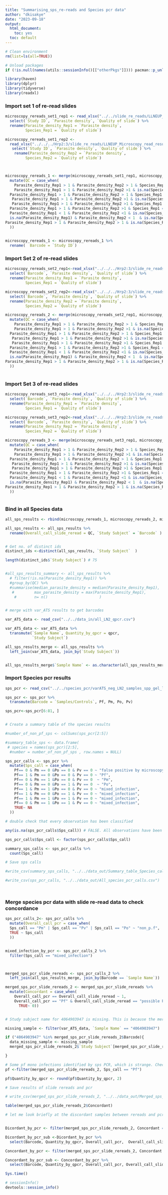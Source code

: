 ```yaml
---
title: "Summarising_sps_re-reads and Species pcr data"
author: "dkisakye"
date: "2023-09-18"
output:
  html_document:
    toc: yes
  toc: default
---
```


 
```r
# Clean environment
rm(list=ls(all=TRUE))

# Unload packages
if (!is.null(names(utils::sessionInfo()[["otherPkgs"]]))) pacman::p_unload("all")
```


```r
library(haven)
library(dplyr) 
library(tidyverse)
library(readxl)
```


### Import set 1 of re-read slides
```r
microscopy_rereads_set1_rep1 <- read_xlsx("../../slide_re_reads/LLNEUP_Microscopy_read_results.xlsx", sheet = "LLN2-12months_BS_First_Read") %>% 
  select(`Study ID`, `Parasite density`, `Quality of slide`) %>% 
  rename(Parasite_density_Rep1 = `Parasite density`,
         Species_Rep1 = `Quality of slide`)

microscopy_rereads_set1_rep2 <-
  read_xlsx("../../../Hrp2:3/slide_re_reads/LLNEUP_Microscopy_read_results.xlsx",sheet = "LLN2-12months_BS_Second_Read") %>% 
   select(`Study ID`, `Parasite density`, `Quality of slide`) %>% 
    rename(Parasite_density_Rep2 = `Parasite density`,
         Species_Rep2 = `Quality of slide`)



microscopy_rereads_1 <- merge(microscopy_rereads_set1_rep1, microscopy_rereads_set1_rep2, by.x = "Study ID" , by.y = "Study ID", all.x = TRUE, all.y = TRUE ) %>% 
  mutate(QC = case_when(
    Parasite_density_Rep1 > 1 & Parasite_density_Rep2 > 1 & Species_Rep1 == "non_p.f" &   Species_Rep2 == "non_p.f" ~ "non_p.f",
    Parasite_density_Rep1 > 1 & Parasite_density_Rep2 >1 & is.na(Species_Rep1) &      Species_Rep2 == "non_p.f" ~ "Discordant",
  Parasite_density_Rep1 > 1 & Parasite_density_Rep2 > 1 & Species_Rep1 == "mixed_infection" &  Species_Rep2 == "mixed_infection" ~ "mixed_infection",
   Parasite_density_Rep1 > 1 & Parasite_density_Rep2 >1 & is.na(Species_Rep1)&      Species_Rep2 == "mixed_infection" ~ "Discordant",
   Parasite_density_Rep1 > 1 & Parasite_density_Rep2 >1 & Species_Rep1 =="mixed_infection" &  is.na(Species_Rep2) ~ "Discordant",
  Parasite_density_Rep1 > 1 & Parasite_density_Rep2 >1 & Species_Rep1 == "non_p.f" &  is.na(Species_Rep2) ~ "Discordant",
  Parasite_density_Rep1 < 1 & Parasite_density_Rep2 <1 & is.na(Species_Rep1)  &  is.na(Species_Rep2) ~ "false positive by microscopy",
  is.na(Parasite_density_Rep1) & Parasite_density_Rep2 < 1  & is.na(Species_Rep1) & is.na(Species_Rep2) ~ "false positive by microscopy",
Parasite_density_Rep1 > 1 & Parasite_density_Rep2 > 1 & is.na(Species_Rep1)  &  is.na(Species_Rep2) ~ "possible Pf"
  ))
   

microscopy_rereads_1 <- microscopy_rereads_1 %>%
  rename(  Barcode = `Study ID`)

```

### Import Set 2 of re-read slides
```r
microscopy_rereads_set2_rep1<-read_xlsx("../../../Hrp2:3/slide_re_reads/LLNEUP_Microscopy_read_results.xlsx", sheet = "LLN2-12months_BS_First_Read_S2") %>% 
  select(`Barcode`, `Parasite density`, `Quality of slide`) %>% 
  rename(Parasite_density_Rep1 = `Parasite density`,
         Species_Rep1 = `Quality of slide`)

microscopy_rereads_set2_rep2<-read_xlsx("../../../Hrp2:3/slide_re_reads/LLNEUP_Microscopy_read_results.xlsx", sheet = "LLN2-12months_BS_Second_Read_S2") %>% 
  select(`Barcode`, `Parasite density`, `Quality of slide`) %>% 
  rename(Parasite_density_Rep2 = `Parasite density`,
         Species_Rep2 = `Quality of slide`)

microscopy_rereads_2 <- merge(microscopy_rereads_set2_rep1, microscopy_rereads_set2_rep2, by.x = "Barcode" , by.y = "Barcode", all.x = TRUE, all.y = TRUE ) %>% 
  mutate(QC = case_when(
    Parasite_density_Rep1 > 1 & Parasite_density_Rep2 > 1 & Species_Rep1 == "non_p.f" &   Species_Rep2 == "non_p.f" ~ "non_p.f",
    Parasite_density_Rep1 > 1 & Parasite_density_Rep2 >1 & is.na(Species_Rep1) &      Species_Rep2 == "non_p.f" ~ "Discordant",
  Parasite_density_Rep1 > 1 & Parasite_density_Rep2 > 1 & Species_Rep1 == "mixed_infection" &  Species_Rep2 == "mixed_infection" ~ "mixed_infection",
   Parasite_density_Rep1 > 1 & Parasite_density_Rep2 >1 & is.na(Species_Rep1)&      Species_Rep2 == "mixed_infection" ~ "Discordant",
   Parasite_density_Rep1 > 1 & Parasite_density_Rep2 >1 & Species_Rep1 =="mixed_infection" &  is.na(Species_Rep2) ~ "Discordant",
  Parasite_density_Rep1 > 1 & Parasite_density_Rep2 >1 & Species_Rep1 == "non_p.f" &  is.na(Species_Rep2) ~ "Discordant",
  Parasite_density_Rep1 < 1 & Parasite_density_Rep2 <1 & is.na(Species_Rep1)  &  is.na(Species_Rep2) ~ "false positive by microscopy",
  is.na(Parasite_density_Rep1) & Parasite_density_Rep2 < 1  & is.na(Species_Rep1) & is.na(Species_Rep2) ~ "false positive by microscopy",
Parasite_density_Rep1 > 1 & Parasite_density_Rep2 > 1 & is.na(Species_Rep1)  &  is.na(Species_Rep2) ~ "possible Pf"
  ))
  

```

### Import Set 3 of re-read slides
```r
microscopy_rereads_set3_rep1<-read_xlsx("../../../Hrp2:3/slide_re_reads/LLNEUP_Microscopy_read_results.xlsx", sheet = "LLN2-24months_BS_First_Read") %>% 
  select(`Barcode`, `Parasite density`, `Quality of slide`) %>% 
  rename(Parasite_density_Rep1 = `Parasite density`,
         Species_Rep1 = `Quality of slide`)

microscopy_rereads_set3_rep2<-read_xlsx("../../../Hrp2:3/slide_re_reads/LLNEUP_Microscopy_read_results.xlsx", sheet = "LLN2-24months_BS_Second_read") %>% 
  select(`Barcode`, `Parasite density`, `Quality of slide`) %>% 
  rename(Parasite_density_Rep2 = `Parasite density`,
         Species_Rep2 = `Quality of slide`)

microscopy_rereads_3 <- merge(microscopy_rereads_set3_rep1, microscopy_rereads_set3_rep2, by.x = "Barcode" , by.y = "Barcode", all.x = TRUE, all.y = TRUE ) %>% 
  mutate(QC = case_when(
    Parasite_density_Rep1 > 1 & Parasite_density_Rep2 > 1 & Species_Rep1 == "non_p.f" &   Species_Rep2 == "non_p.f" ~ "non_p.f",
    Parasite_density_Rep1 > 1 & Parasite_density_Rep2 >1 & is.na(Species_Rep1) &      Species_Rep2 == "non_p.f" ~ "Discordant",
  Parasite_density_Rep1 > 1 & Parasite_density_Rep2 > 1 & Species_Rep1 == "mixed_infection" &  Species_Rep2 == "mixed_infection" ~ "mixed_infection",
   Parasite_density_Rep1 > 1 & Parasite_density_Rep2 >1 & is.na(Species_Rep1)&      Species_Rep2 == "mixed_infection" ~ "Discordant",
   Parasite_density_Rep1 > 1 & Parasite_density_Rep2 >1 & Species_Rep1 =="mixed_infection" &  is.na(Species_Rep2) ~ "Discordant",
  Parasite_density_Rep1 > 1 & Parasite_density_Rep2 >1 & Species_Rep1 == "non_p.f" &  is.na(Species_Rep2) ~ "Discordant",
  Parasite_density_Rep1 < 1 & Parasite_density_Rep2 <1 & is.na(Species_Rep1)  &  is.na(Species_Rep2) ~ "false positive by microscopy",
  is.na(Parasite_density_Rep1) & Parasite_density_Rep2 < 1  & is.na(Species_Rep1) & is.na(Species_Rep2) ~ "false positive by microscopy",
Parasite_density_Rep1 > 1 & Parasite_density_Rep2 > 1 & is.na(Species_Rep1)  &  is.na(Species_Rep2) ~ "possible Pf"
  ))



```

### Bind in all Species  data 
```r
all_sps_results <- rbind(microscopy_rereads_1, microscopy_rereads_2, microscopy_rereads_3)

all_sps_results <- all_sps_results %>% 
  rename(Overall_call_slide_reread = QC, `Study Subject` = `Barcode` )


# Get no. of distinct ids
distinct_ids <-distinct(all_sps_results, `Study Subject`  )

length(distinct_ids$`Study Subject`) # 75


#all_sps_results_summary <- all_sps_results %>% 
  # filter(!is.na(Parasite_density_Rep1)) %>% 
  #group_by(QC) %>% 
  #summarise(median_parasite_density = median(Parasite_density_Rep1),
   #         max_parasite_density = max(Parasite_density_Rep1),
    #        n= n()                       )


# merge with var_ATS results to get barcodes

var_ATS_data <- read_csv("../../data_in/all_LN2_qpcr.csv")

var_ATS_data <- var_ATS_data %>% 
  transmute(`Sample Name`, Quantity_by_qpcr = qpcr,
            `Study Subject`)

all_sps_results_merge <- all_sps_results %>% 
  left_join(var_ATS_data, join_by(`Study Subject`))


all_sps_results_merge$`Sample Name` <- as.character(all_sps_results_merge$`Sample Name`)
```



### Import Species pcr results
```r
sps_pcr <- read_csv("../../species_pcr/varATS_neg_LN2_samples_spp_gel_layout&results_calls - spp_results_calls.csv")

sps_pcr <- sps_pcr %>% 
  transmute(Barcode = `Samples/Controls`, Pf, Pm, Po, Pv) 

sps_pcr<-sps_pcr[6:81, ]


# Create a summary table of the species results

#number_of_non_pf_sps <- colSums(sps_pcr[2:5])

#summary_table_sps <- data.frame(
 # species = names(sps_pcr)[2:5],
  #number = number_of_non_pf_sps , row.names = NULL)

sps_pcr_calls <- sps_pcr %>% 
  mutate(Sps_call = case_when(
    Pf== 0 & Pm == 0 &Po == 0 & Pv == 0 ~ "false positive by microscopy",
    Pf== 1 & Pm == 0 &Po == 0 & Pv == 0 ~ "Pf",
    Pf== 0 & Pm == 1 &Po == 0 & Pv == 0  ~ "Pm",
    Pf== 0 & Pm == 0 &Po == 1 & Pv == 0  ~ "Po",
    Pf== 1 & Pm == 1 &Po == 0 & Pv == 0 ~ "mixed_infection",
    Pf== 1 & Pm == 0 &Po == 1 & Pv == 0 ~ "mixed_infection",
    Pf== 1 & Pm == 1 &Po == 1 & Pv == 0 ~ "mixed_infection",
    Pf== 0 & Pm == 1 &Po == 1 & Pv == 0 ~ "mixed_infection",
    TRUE~ NA
  ))

# double check that every observation has been classified

any(is.na(sps_pcr_calls$Sps_call)) # FALSE. All observations have been classified

sps_pcr_calls$Sps_call <- factor(sps_pcr_calls$Sps_call)

summary_sps_calls <- sps_pcr_calls %>% 
  count(Sps_call)

# Save sps calls

#write_csv(summary_sps_calls, "../../data_out/Summary_table_Species_calls.csv")

#write_csv(sps_pcr_calls, "../../data_out/All_species_pcr_calls.csv")




```

### Merge species pcr data with slide re-read data to check concordance
```r

sps_pcr_calls_2<- sps_pcr_calls %>% 
  mutate(Overall_call_pcr = case_when(
  Sps_call == "Pm" | Sps_call == "Pv" | Sps_call == "Po" ~ "non_p.f", 
  TRUE ~ Sps_call
  ))


mixed_infection_by_pcr <- sps_pcr_calls_2 %>% 
  filter(Sps_call == "mixed_infection")



merged_sps_pcr_slide_rereads <- sps_pcr_calls_2 %>% 
  left_join(all_sps_results_merge, join_by(Barcode == `Sample Name`))

merged_sps_pcr_slide_rereads_2 <- merged_sps_pcr_slide_rereads %>% 
  mutate(Concordant = case_when(
    Overall_call_pcr == Overall_call_slide_reread ~ 1,
    Overall_call_pcr == "Pf" & Overall_call_slide_reread == "possible Pf" ~ 1,
      TRUE~ 0))


# Study subject name for 4064903947 is missing. This is because the merging with varATS data was done with only samples for which slide rereads were performed. This sample was not part of those. Let me add study subject manually

missing_sample <- filter(var_ATS_data, `Sample Name` == "4064903947")

if ("4064903947" %in% merged_sps_pcr_slide_rereads_2$Barcode){
  data_missing_sample <- missing_sample
  merged_sps_pcr_slide_rereads_2$`Study Subject`[merged_sps_pcr_slide_rereads_2$Barcode == "4064903947"] <- data_missing_sample$`Study Subject`

}

# Some pf mono infections identified by sps PCR, which is strange. Checking their parasite density
pf <-filter(merged_sps_pcr_slide_rereads_2, Sps_call == "Pf")

pf$Quantity_by_qpcr <- round(pf$Quantity_by_qpcr, 2)

# Save results of slide rereads and pcr

# write_csv(merged_sps_pcr_slide_rereads_2, "../../data_out/Merged_sps_pcr_and_slide_rereads_07_03_2024.csv")

table(merged_sps_pcr_slide_rereads_2$Concordant)

# let me look briefly at the discordant samples between rereads and pcr


Dicordant_by_pcr <- filter(merged_sps_pcr_slide_rereads_2, Concordant == 0)

Dicordant_by_pcr_sub <-Dicordant_by_pcr %>% 
  select(Barcode, Quantity_by_qpcr, Overall_call_pcr,  Overall_call_slide_reread, Concordant)

Concordant_by_pcr <- filter(merged_sps_pcr_slide_rereads_2, Concordant == 1)

Concordant_by_pcr_sub <- Concordant_by_pcr %>% 
  select(Barcode, Quantity_by_qpcr, Overall_call_pcr, Overall_call_slide_reread, Concordant)

```


```r
Sys.time()
```

```r
# sessionInfo()
devtools::session_info()
```
